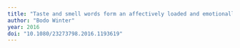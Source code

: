```yaml
---
title: "Taste and smell words form an affectively loaded and emotionally flexible part of the English lexicon"
author: "Bodo Winter"
year: 2016
doi: "10.1080/23273798.2016.1193619"
---
```


